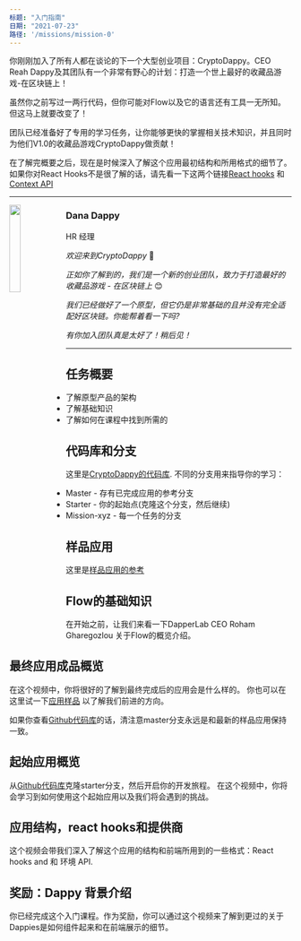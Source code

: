 ```yaml
---
标题: "入门指南"
日期: "2021-07-23"
路径: '/missions/mission-0'
---
```




你刚刚加入了所有人都在谈论的下一个大型创业项目：CryptoDappy。CEO Reah Dappy及其团队有一个非常有野心的计划：打造一个世上最好的收藏品游戏-在区块链上！

虽然你之前写过一两行代码，但你可能对Flow以及它的语言还有工具一无所知。但这马上就要改变了！

团队已经准备好了专用的学习任务，让你能够更快的掌握相关技术知识，并且同时为他们V1.0的收藏品游戏CryptoDappy做贡献！

在了解完概要之后，现在是时候深入了解这个应用最初结构和所用格式的细节了。如果你对React Hooks不是很了解的话，请先看一下这两个链接[React hooks](https://reactjs.org/docs/hooks-intro.html) 和 [Context API](https://reactjs.org/docs/context.html)

---

<img src="https://d1mtab9ltfdpua.cloudfront.net/images/Dappy1.png" width="20%" style="float: left;" />

### Dana Dappy

HR 经理

*欢迎来到CryptoDappy* 👋

*正如你了解到的，我们是一个新的创业团队，致力于打造最好的收藏品游戏 - 在区块链上* 😊

*我们已经做好了一个原型，但它仍是非常基础的且并没有完全适配好区块链。你能帮着看一下吗?*

*有你加入团队真是太好了！稍后见！*

---

## 任务概要

- 了解原型产品的架构
- 了解基础知识
- 了解如何在课程中找到所需的


## 代码库和分支

这里是[CryptoDappy的代码库](https://github.com/bebner/crypto-dappy).
不同的分支用来指导你的学习：

- Master - 存有已完成应用的参考分支
- Starter - 你的起始点(克隆这个分支，然后继续)
- Mission-xyz - 每一个任务的分支


## 样品应用

这里是[样品应用的参考](https://demo.cryptodappy.com)


## Flow的基础知识


在开始之前，让我们来看一下DapperLab CEO Roham Gharegozlou 关于Flow的概览介绍。

<YoutubeEmbed embedId="XgBLCLHdHCQ"/>

## 最终应用成品概览

在这个视频中，你将很好的了解到最终完成后的应用会是什么样的。
你也可以在这里试一下[应用样品](https://demo.cryptodappy.com/) 以了解我们前进的方向。

如果你查看[Github代码库](https://github.com/bebner/crypto-dappy)的话，清注意master分支永远是和最新的样品应用保持一致。

<YoutubeEmbed embedId="Nmn1jAXGcE0"/>

## 起始应用概览

从[Github代码库](https://github.com/bebner/crypto-dappy)克隆starter分支，然后开启你的开发旅程。
在这个视频中，你将会学习到如何使用这个起始应用以及我们将会遇到的挑战。

<YoutubeEmbed embedId="MT5WQkOxAAk"/>

## 应用结构，react hooks和提供商

这个视频会带我们深入了解这个应用的结构和前端所用到的一些格式：React hooks and 和 环境 API. 

<YoutubeEmbed embedId="cVc7Qe4rwc0"/>

## 奖励：Dappy 背景介绍

你已经完成这个入门课程。作为奖励，你可以通过这个视频来了解到更过的关于Dappies是如何组件起来和在前端展示的细节。

<YoutubeEmbed embedId="Z2HkOs7AwIk"/>